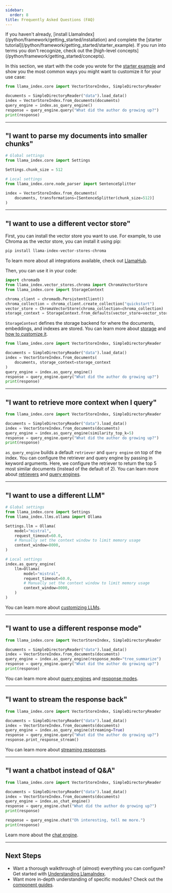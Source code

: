 ```yaml
---
sidebar:
  order: 8
title: Frequently Asked Questions (FAQ)
---
```


<Aside type="tip">
  If you haven't already, [install
  LlamaIndex](/python/framework/getting_started/installation) and complete the
  [starter tutorial](/python/framework/getting_started/starter_example). If you
  run into terms you don't recognize, check out the [high-level
  concepts](/python/framework/getting_started/concepts).
</Aside>

In this section, we start with the code you wrote for the [starter example](/python/framework/getting_started/starter_example) and show you the most common ways you might want to customize it for your use case:

```python
from llama_index.core import VectorStoreIndex, SimpleDirectoryReader

documents = SimpleDirectoryReader("data").load_data()
index = VectorStoreIndex.from_documents(documents)
query_engine = index.as_query_engine()
response = query_engine.query("What did the author do growing up?")
print(response)
```

---

## **"I want to parse my documents into smaller chunks"**

```python
# Global settings
from llama_index.core import Settings

Settings.chunk_size = 512

# Local settings
from llama_index.core.node_parser import SentenceSplitter

index = VectorStoreIndex.from_documents(
    documents, transformations=[SentenceSplitter(chunk_size=512)]
)
```

---

## **"I want to use a different vector store"**

First, you can install the vector store you want to use. For example, to use Chroma as the vector store, you can install it using pip:

```bash
pip install llama-index-vector-stores-chroma
```

To learn more about all integrations available, check out [LlamaHub](https://llamahub.ai).

Then, you can use it in your code:

```python
import chromadb
from llama_index.vector_stores.chroma import ChromaVectorStore
from llama_index.core import StorageContext

chroma_client = chromadb.PersistentClient()
chroma_collection = chroma_client.create_collection("quickstart")
vector_store = ChromaVectorStore(chroma_collection=chroma_collection)
storage_context = StorageContext.from_defaults(vector_store=vector_store)
```

`StorageContext` defines the storage backend for where the documents, embeddings, and indexes are stored. You can learn more about [storage](/python/framework/module_guides/storing) and [how to customize it](/python/framework/module_guides/storing/customization).

```python
from llama_index.core import VectorStoreIndex, SimpleDirectoryReader

documents = SimpleDirectoryReader("data").load_data()
index = VectorStoreIndex.from_documents(
    documents, storage_context=storage_context
)
query_engine = index.as_query_engine()
response = query_engine.query("What did the author do growing up?")
print(response)
```

---

## **"I want to retrieve more context when I query"**

```python
from llama_index.core import VectorStoreIndex, SimpleDirectoryReader

documents = SimpleDirectoryReader("data").load_data()
index = VectorStoreIndex.from_documents(documents)
query_engine = index.as_query_engine(similarity_top_k=5)
response = query_engine.query("What did the author do growing up?")
print(response)
```

`as_query_engine` builds a default `retriever` and `query engine` on top of the index. You can configure the retriever and query engine by passing in keyword arguments. Here, we configure the retriever to return the top 5 most similar documents (instead of the default of 2). You can learn more about [retrievers](/python/framework/module_guides/querying/retriever/retrievers) and [query engines](/python/framework/module_guides/querying/retriever).

---

## **"I want to use a different LLM"**

```python
# Global settings
from llama_index.core import Settings
from llama_index.llms.ollama import Ollama

Settings.llm = Ollama(
    model="mistral",
    request_timeout=60.0,
    # Manually set the context window to limit memory usage
    context_window=8000,
)

# Local settings
index.as_query_engine(
    llm=Ollama(
        model="mistral",
        request_timeout=60.0,
        # Manually set the context window to limit memory usage
        context_window=8000,
    )
)
```

You can learn more about [customizing LLMs](/python/framework/module_guides/models/llms).

---

## **"I want to use a different response mode"**

```python
from llama_index.core import VectorStoreIndex, SimpleDirectoryReader

documents = SimpleDirectoryReader("data").load_data()
index = VectorStoreIndex.from_documents(documents)
query_engine = index.as_query_engine(response_mode="tree_summarize")
response = query_engine.query("What did the author do growing up?")
print(response)
```

You can learn more about [query engines](/python/framework/module_guides/querying) and [response modes](/python/framework/module_guides/deploying/query_engine/response_modes).

---

## **"I want to stream the response back"**

```python
from llama_index.core import VectorStoreIndex, SimpleDirectoryReader

documents = SimpleDirectoryReader("data").load_data()
index = VectorStoreIndex.from_documents(documents)
query_engine = index.as_query_engine(streaming=True)
response = query_engine.query("What did the author do growing up?")
response.print_response_stream()
```

You can learn more about [streaming responses](/python/framework/module_guides/deploying/query_engine/streaming).

---

## **"I want a chatbot instead of Q&A"**

```python
from llama_index.core import VectorStoreIndex, SimpleDirectoryReader

documents = SimpleDirectoryReader("data").load_data()
index = VectorStoreIndex.from_documents(documents)
query_engine = index.as_chat_engine()
response = query_engine.chat("What did the author do growing up?")
print(response)

response = query_engine.chat("Oh interesting, tell me more.")
print(response)
```

Learn more about the [chat engine](/python/framework/module_guides/deploying/chat_engines/usage_pattern).

---

## Next Steps

- Want a thorough walkthrough of (almost) everything you can configure? Get started with [Understanding LlamaIndex](/python/framework/understanding).
- Want more in-depth understanding of specific modules? Check out the [component guides](/python/framework/module_guides).
